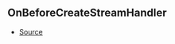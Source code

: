 ## OnBeforeCreateStreamHandler



- [Source](https://github.com/Androz2091/discord-player/blob/b73ce3f/packages/discord-player/src/Structures/GuildQueue.ts#L55)